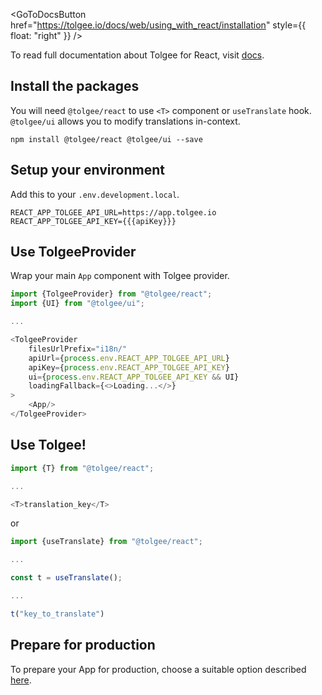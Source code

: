 
<GoToDocsButton href="https://tolgee.io/docs/web/using_with_react/installation" style={{ float: "right" }} />

To read full documentation about Tolgee for React, visit [docs](https://tolgee.io/docs/web/using_with_react/installation).

## Install the packages

You will need `@tolgee/react` to use `<T>` component or `useTranslate` hook. `@tolgee/ui` allows you to modify
translations in-context.

```
npm install @tolgee/react @tolgee/ui --save
```

## Setup your environment
Add this to your `.env.development.local`.
```dotenv
REACT_APP_TOLGEE_API_URL=https://app.tolgee.io
REACT_APP_TOLGEE_API_KEY={{{apiKey}}}
```

## Use TolgeeProvider
Wrap your main `App` component with Tolgee provider.
```typescript jsx
import {TolgeeProvider} from "@tolgee/react";
import {UI} from "@tolgee/ui";

...

<TolgeeProvider
    filesUrlPrefix="i18n/"
    apiUrl={process.env.REACT_APP_TOLGEE_API_URL}
    apiKey={process.env.REACT_APP_TOLGEE_API_KEY}
    ui={process.env.REACT_APP_TOLGEE_API_KEY && UI}
    loadingFallback={<>Loading...</>}
>
    <App/>
</TolgeeProvider>
```

## Use Tolgee!
```typescript jsx
import {T} from "@tolgee/react";

...

<T>translation_key</T>
```

or

```typescript jsx
import {useTranslate} from "@tolgee/react";

...

const t = useTranslate();

...

t("key_to_translate")
```

## Prepare for production
To prepare your App for production, choose a suitable option described
[here](https://tolgee.io/docs/web/using_with_react/react_preparing_for_production).
